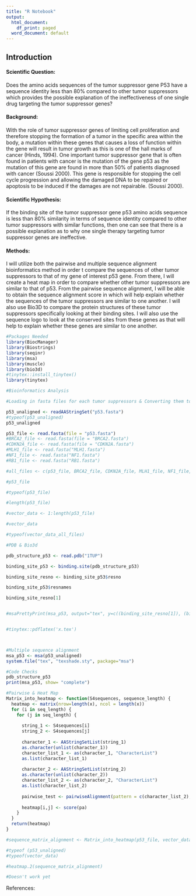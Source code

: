 ---
title: "R Notebook"
output:
  html_document:
    df_print: paged
  word_document: default
---

 
## Introduction

#### Scientific Question: 

Does the amino acids sequences of the tumor suppressor gene P53 have a sequence identity less than 80% compared to other tumor suppressors which provides the possible explanation of the ineffectiveness of one single drug targeting the tumor suppressor genes? 

#### Background:

With the role of tumor suppressor genes of limiting cell proliferation and therefore stopping the formation of a tumor in the specific area within the body, a mutation within these genes that causes a loss of function within the gene will result in tumor growth as this is one of the hall marks of cancer (Hinds, 1994). One important tumor suppressor gene that is often found in patients with cancer is the mutation of the gene p53 as the mutation of this gene are found in more than 50% of patients diagnosed with cancer (Soussi 2000). This gene is responsible for stopping the cell cycle progression and allowing the damaged DNA to be repaired or apoptosis to be induced if the damages are not repairable. (Soussi 2000).     

#### Scientific Hypothesis:

If the binding site of the tumor suppressor gene p53 amino acids sequence is less than 80% similarity in terms of sequence identity compared to other tumor suppressors with similar functions, then one can see that there is a possible explanation as to why one single therapy targeting tumor suppressor genes are ineffective. 

#### Methods:
I will utilize both the pairwise and multiple sequence alignment bioinformatics method in order t compare the sequences of other tumor suppressors to that of my gene of interest p53 gene. From there, I will create a heat map in order to compare whether other tumor suppressors are similar to that of p53. From the pairwise sequence alignment, I will be able to obtain the sequence alignment score in which will help explain whether the sequences of the tumor suppressors are similar to one another. I will also use Bio3D to compare the protein structures of these tumor suppressors specifically looking at their binding sites. I will also use the sequence logo to look at the conserved sites from these genes as that will help to explain whether these genes are similar to one another. 

```{r}
#Packages Needed
library(BiocManager)
library(Biostrings)
library(seqinr)
library(msa)
library(muscle)
library(bio3d)
#tinytex::install_tinytex()
library(tinytex)
```

```{r}
#Bioinformatics Analysis

#Loading in fasta files for each tumor suppressors & Converting them to vectors to use in other functions

p53_unaligned <- readAAStringSet("p53.fasta")
#typeof(p53_unaligned)
p53_unaligned

p53_file <- read.fasta(file = "p53.fasta")
#BRCA2_file <- read.fasta(file = "BRCA2.fasta")
#CDKN2A_file <- read.fasta(file = "CDKN2A.fasta")
#MLH1_file <- read.fasta("MLH1.fasta")
#NF1_file <- read.fasta("NF1.fasta")
#RB1_file <- read.fasta("RB1.fasta")

#all_files <- c(p53_file, BRCA2_file, CDKN2A_file, MLH1_file, NF1_file, RB1_file)

#p53_file

#typeof(p53_file)

#length(p53_file)

#vector_data <- 1:length(p53_file)

#vector_data

#typeof(vector_data_all_files)
```


```{r}
#PDB & Bio3d

pdb_structure_p53 <- read.pdb("1TUP")

binding_site_p53 <- binding.site(pdb_structure_p53)

binding_site_resno <- binding_site_p53$resno

binding_site_p53$resnames

binding_site_resno[1]


#msaPrettyPrint(msa_p53, output="tex", y=c((binding_site_resno[1]), (binding_site_resno[length(binding_site_resno)])),subset=c(1:6), showNames="left", showLogo="top",logoColors="rasmol", shadingMode="functional", shadingModeArg="structure",showLegend=FALSE, askForOverwrite=FALSE)


#tinytex::pdflatex('x.tex')



#Multiple sequence alignment
msa_p53 <- msa(p53_unaligned)
system.file("tex", "texshade.sty", package="msa")

#Code Checks
pdb_structure_p53
print(msa_p53, show= "complete")
```

```{r}
#Pairwise & Heat Map
Matrix_into_heatmap <- function(S4sequences, sequence_length) {
  heatmap <- matrix(nrow=length(x), ncol = length(x))
  for (i in seq_length) {
    for (j in seq_length) {
      
      string_1 <- S4sequences[i]
      string_2 <- S4sequences[j]
      
      character_1 <- AAStringSetList(string_1)
      as.character(unlist(character_1))
      character_list_1 <- as(character_1, "CharacterList")
      as.list(character_list_1)
      
      character_2 <- AAStringSetList(string_2)
      as.character(unlist(character_2))
      character_list_2 <- as(character_2, "CharacterList")
      as.list(character_list_2)
      
      pairwise_test <- pairwiseAlignment(pattern = c(character_list_2), subject = character_1)
      
      heatmap[i,j] <- score(pa)
    }
  }
  return(heatmap)
}

#sequence_matrix_alignment <- Matrix_into_heatmap(p53_file, vector_data)

#typeof (p53_unaligned)
#typeof(vector_data)

#heatmap.2(sequence_matrix_alignment)

#Doesn't work yet
```

References:
